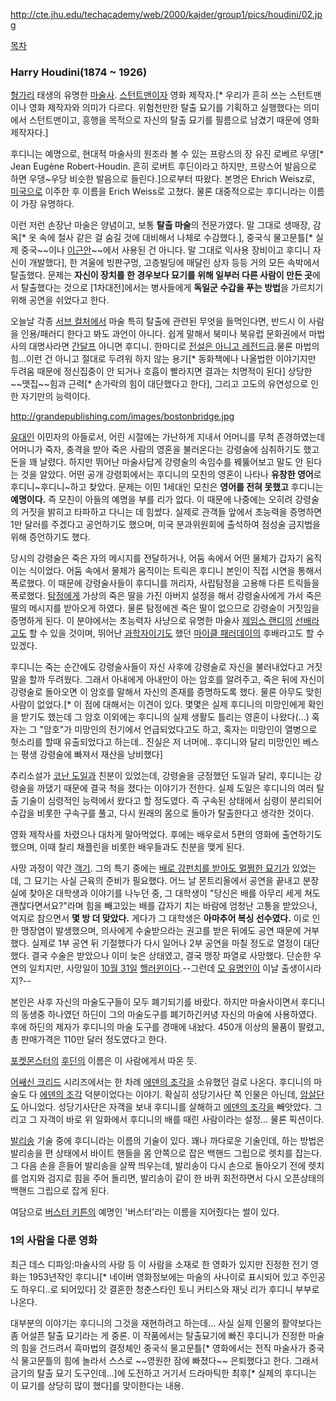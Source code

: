 http://cte.jhu.edu/techacademy/web/2000/kajder/group1/pics/houdini/02.jpg

[[목차]]
=== Harry Houdini(1874 ~ 1926) ===
[[헝가리]] 태생의 유명한 [[마술사]]. [[스턴트맨]]이자 영화 제작자.[* 우리가 흔히 쓰는 스턴트맨이나 영화 제작자와 의미가 다르다. 위험천만한 탈출 묘기를 기획하고 실행했다는 의미에서 스턴트맨이고, 흥행을 목적으로 자신의 탈출 묘기를 필름으로 남겼기 때문에 영화 제작자다.]

후디니는 예명으로, 현대적 마술사의 원조라 볼 수 있는 프랑스의 장 유진 로베르 우댕[* Jean Eugène Robert-Houdin. 흔히 로버트 후딘이라고 하지만, 프랑스어 발음으로 하면 우댕~우당 비슷한 발음으로 들린다.]으로부터 따왔다. 본명은 Ehrich Weisz로, [[미국]]으로 이주한 후 이름을 Erich Weiss로 고쳤다. 물론 대중적으로는 후디니라는 이름이 가장 유명하다.

이런 저런 손장난 마술은 양념이고, 보통  '''탈출 마술'''의 전문가였다. 말 그대로 생매장, 감옥[* 옷 속에 철사 같은 걸 숨길 것에 대비해서 나체로 수감했다.], 중국식 물고문틀[* 실제 중국~~이나  [[이근안]]~~에서 사용된 건 아니다. 말 그대로 익사용 장비이고 후디니 자신이 개발했다], 한 겨울에 빙판구멍, 고층빌딩에 매달린 상자 등등 거의 모든 속박에서 탈출했다. 문제는 '''자신이 장치를 한 경우보다 묘기를 위해 일부러 다른 사람이 만든 곳'''에서 탈출했다는 것으로 [1차대전]에서는 병사들에게 '''독일군 수갑을 푸는 방법'''을 가르치기 위해 공연을 쉬었다고 한다.

오늘날 각종 [[서브 컬처]]에서 마술 특히 탈출에 관련된 무엇을 들먹인다면, 반드시 이 사람을 인용/패러디 한다고 봐도 과언이 아니다. 쉽게 말해서 북미나 북유럽 문화권에서 마법사의 대명사라면 [[간달프]] 아니면 후디니. 한마디로 [[전설은 아니고 레전드급]].물론 마법의 힘...이런 건 아니고 절대로 두려워 하지 않는 용기[* 동화책에나 나올법한 이야기지만 두려움 때문에 정신집중이 안 되거나 호흡이 빨라지면 결과는 치명적이 된다] 상당한 ~~맷집~~힘과 근력[* 손가락의 힘이 대단했다고 한다], 그리고 고도의 유연성으로 인한 자기만의 능력이다.

http://grandepublishing.com/images/bostonbridge.jpg

[[유대인]] 이민자의 아들로서, 어린 시절에는 가난하게 지내서 어머니를 무척 존경하였는데 어머니가 죽자, 충격을 받아 죽은 사람의 영혼을 불러온다는 강령술에 심취하기도 했고 돈을 꽤 날렸다. 하지만 뛰어난 마술사답게 강령술의 속임수를 꿰뚫어보고 말도 안 된다는 것을 알았다. 어떤 공개 강령회에서는 후디니의 모친의 영혼이 나타나 '''유창한 영어'''로 후디니~후디니~하고 찾았다. 문제는 이민 1세대인 모친은 '''영어를 전혀 못했고''' 후디니는 '''예명이다.''' 즉 모친이 아들의 예명을 부를 리가 없다. 이 때문에 나중에는 오히려 강령술의 거짓을 밝히고 타파하고 다니는 데 힘썼다. 실제로 관객들 앞에서 초능력을 증명하면 1만 달러를 주겠다고 공언하기도 했으며, 미국 분과위원회에 출석하여 점성술 금지법을 위해 증언하기도 했다.

당시의 강령술은 죽은 자의 메시지를 전달하거나, 어둠 속에서 어떤 물체가 갑자기 움직이는 식이었다. 어둠 속에서 물체가 움직이는 트릭은 후디니 본인이 직접 시연을 통해서 폭로했다. 이 때문에 강령술사들이 후디니를 꺼리자, 사립탐정을 고용해 다른 트릭들을 폭로했다. [[탐정]]에게 가상의 죽은 딸을 가진 아버지 설정을 해서 강령술사에게 가서 죽은 딸의 메시지를 받아오게 하였다. 물론 탐정에겐 죽은 딸이 없으므로 강령술이 거짓임을 증명하게 된다. 이 분야에서는 초능력자 사냥으로 유명한 마술사 [[제임스 랜디]]의 [[선배]]라고도 할 수 있을 것이며, 뛰어난 [[과학자]]이기도 했던 [[마이클 패러데이]]의 후배라고도 할 수 있겠다.

후디니는 죽는 순간에도 강령술사들이 자신 사후에 강령술로 자신을 불러내었다고 거짓말을 할까 두려웠다. 그래서 아내에게 아내만이 아는 암호를 알려주고, 죽은 뒤에 자신이 강령술로 돌아오면 이 암호를 말해서 자신의 존재를 증명하도록 했다. 물론 아무도 맞힌 사람이 없었다.[* 이 점에 대해서는 이견이 있다. 몇몇은 실제 후디니의 미망인에게 확인을 받기도 했는데 그 암호 이외에는 후디니의 실제 생활도 틀리는 영혼이 나왔다(...) 혹자는 그 "암호"가 미망인의 전기에서 언급되었다고도 하고, 혹자는 미망인이 열병으로 헛소리를 할때 유출되었다고 하는데.. 진실은 저 너머에.. 후디니와 달리 미망인인 베스는 평생 강령술에 빠져서 재산을 낭비했다] 

추리소설가 [[코난 도일]]과 친분이 있었는데, 강령술을 긍정했던 도일과 달리, 후디니는 강령술을 까댔기 때문에 결국 척을 졌다는 이야기가 전한다. 실제 도일은 후디니의 여러 탈출 기술이 심령적인 능력에서 왔다고 할 정도였다. 즉 구속된 상태에서 심령이 분리되어 수갑을 비롯한 구속구를 풀고, 다시 원래의 몸으로 돌아가 탈출한다고 생각한 것이다. 

영화 제작사를 차렸으나 대차게 말아먹었다. 후에는 배우로서 5편의 영화에 출연하기도 했으며, 이때 찰리 채플린을 비롯한 배우들과도 친분을 맺게 된다.

사망 과정이 약간 [[객기]]. 그의 특기 중에는 [[배빵|배로 강펀치를 받아도 멀쩡한 묘기]]가 있었는데, 그 묘기는 사실 근육의 준비가 필요했다. 어느 날 몬트리올에서 공연을 끝내고 분장실에 찾아온 대학생과 이야기를 나누던 중, 그 대학생이 "당신은 배를 아무리 세게 쳐도 괜찮다면서요?"라며 힘을 빼고있는 배를 갑자기 치는 바람에 엄청난 고통을 받았으나, 억지로 참으면서 '''몇 방 더 맞았다.''' 게다가 그 대학생은 '''아마추어 복싱 선수였다.''' 이로 인한 맹장염이 발생했으며, 의사에게 수술받으라는 권고를 받은 뒤에도 공연 때문에 거부했다. 실제로 1부 공연 뒤 기절했다가 다시 일어나 2부 공연을 마칠 정도로 열정이 대단했다. 결국 수술은 받았으나 이미 늦은 상태였고, 결국 맹장 파열로 사망했다. 단순한 우연의 일치지만, 사망일이 [[10월 31일]] [[핼러윈]]이다.--그런데 [[홍진호|모 유명인이]] 이날 출생이시라지?--

본인은 사후 자신의 마술도구들이 모두 폐기되기를 바랐다. 하지만 마술사이면서 후디니의 동생중 하나였던 하딘이 그의 마술도구를 폐기하긴커녕 자신의 마술에 사용하였다. 후에 하딘의 제자가 후디니의 마술 도구를 경매에 내놨다. 450개 이상의 물품이 팔렸고, 총 판매가격은 110만 달러 정도였다고 한다.

[[포켓몬스터]]의 [[후딘]]의 이름은 이 사람에게서 따온 듯.

[[어쌔신 크리드]] 시리즈에서는 한 차례 [[에덴의 조각]]을 소유했던 걸로 나온다. 후디니의 마술도 다 [[에덴의 조각]] 덕분이었다는 이야기. 확실히 성당기사단 쪽 인물은 아닌데, [[암살단]]도 아니었다. 성당기사단은 자객을 보내 후디니를 살해하고 [[에덴의 조각]]을 빼앗았다. 그리고 그 자객이 바로 위 일화에서 후디니의 배를 때린 사람이라는 설정... 물론 픽션이다.

[[발리송]] 기술 중에 후디니라는 이름의 기술이 있다. 꽤나 까다로운 기술인데, 하는 방법은 발리송을 편 상태에서 바이트 핸들을 몸 안쪽으로 잡은 백핸드 그립으로 렛치를 잡는다. 그 다음 손을 흔들어 발리송을 살짝 띄우는데, 발리송이 다시 손으로 돌아오기 전에 렛치를 엄지와 검지로 힘을 주어 돌리면, 발리송이 같이 한 바퀴 회전하면서 다시 오픈상태의 백핸드 그립으로 잡게 된다.

여담으로 [[버스터 키튼]]의 예명인 '버스터'라는 이름을 지어줬다는 썰이 있다.
=== 1의 사람을 다룬 영화 ===
최근 데스 디파잉:마술사의 사랑 등 이 사람을 소재로 한 영화가 있지만 진정한 전기 영화는 1953년작인 후디니[* 네이버 영화정보에는 마술의 사나이로 표시되어 있고 주인공도 하우디..로 되어있다] 갓 결혼한 청춘스타인 토니 커티스와 재닛 리가 후디니 부부로 나온다.

대부분의 이야기는 후디니의 그것을 재현하려고 하는데... 사실 실제 인물의 활약보다는 좀 어설픈 탈출 묘기라는 게 중론. 이 작품에서는 탈출묘기에 빠진 후디니가 진정한 마술의 힘을 건드려서 흑마법의 결정체인 중국식 물고문틀[* 영화에서는 전직 마술사가 중국식 물고문틀의 힘에 놀라서 스스로 ~~영원한 잠에 빠졌다~~ 은퇴했다고 한다. 그래서 금기의 탈출 묘기 도구인데...]에 도전하고 거기서 드라마틱한 최후[* 실제의 후디니는 이 묘기를 상당히 많이 했다]를 맞이한다는 내용.

